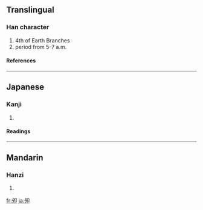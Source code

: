 {{see|卯}}

==Translingual==
===Han character===
{{Han char|rn=36|rad=夕|as=02|sn=5|four=|canj=弓戈尸中 (NISL)}}
# 4th of Earth Branches
# period from 5-7 a.m.
====References====
{{Han ref|kx=0246.050|dkj=05753|dj=0489.030|hdz=20861.040|uh=5918|ud=22808}}
----
==Japanese==
===Kanji===
{{ja-kanji|grade=|rs=夕02}}
# {{defn|Japanese}} 
====Readings====
{{ja-readings|on=[[ぼう]] (bō)|kun=[[う]] (u)}}
----
==Mandarin==
===Hanzi===
{{cmn-hanzi|pin=[[mǎo]] ([[mao3]]), [[méng]] ([[meng2]])|wg=mao<sup>3</sup>, meng<sup>2</sup>}}
# {{defn|Mandarin}}

[[fr:夘]]
[[ja:夘]]